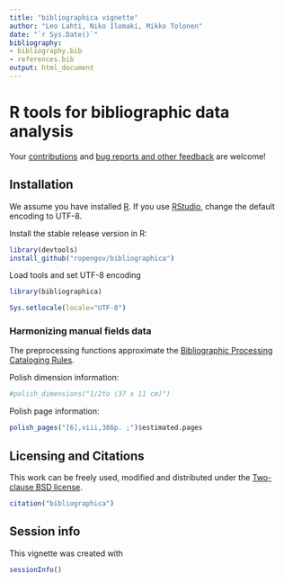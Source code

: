 ```yaml
---
title: "bibliographica vignette"
author: "Leo Lahti, Niko Ilomaki, Mikko Tolonen"
date: "`r Sys.Date()`"
bibliography: 
- bibliography.bib
- references.bib
output: html_document
---
```

<!--
  %\VignetteEngine{knitr::rmarkdown}
  %\VignetteIndexEntry{bibliographica vignette}
  %\usepackage[utf8]{inputenc}
-->


R tools for bibliographic data analysis
===========

Your [contributions](http://ropengov.github.com/contact.html) and [bug
reports and other feedback](https://github.com/ropengov/bibliographica) are
welcome!

## Installation

We assume you have installed [R](http://www.r-project.org/). If you
use [RStudio](http://www.rstudio.com/ide/download/desktop), change the
default encoding to UTF-8. 

Install the stable release version in R:

```r
library(devtools)
install_github("ropengov/bibliographica")
```

Load tools and set UTF-8 encoding

```r
library(bibliographica)
```

```r
Sys.setlocale(locale="UTF-8") 
```


### Harmonizing manual fields data

The preprocessing functions approximate the [Bibliographic Processing Cataloging Rules](https://www.libraries.psu.edu/psul/cataloging/training/bpcr/300.html).

Polish dimension information:

```r
#polish_dimensions("1/2to (37 x 11 cm)")
```

Polish page information:

```r
polish_pages("[6],viii,386p. ;")$estimated.pages
```

## Licensing and Citations

This work can be freely used, modified and distributed under the 
[Two-clause BSD license](http://en.wikipedia.org/wiki/BSD\_licenses).

```r
citation("bibliographica")
```

## Session info

This vignette was created with

```r
sessionInfo()
```
